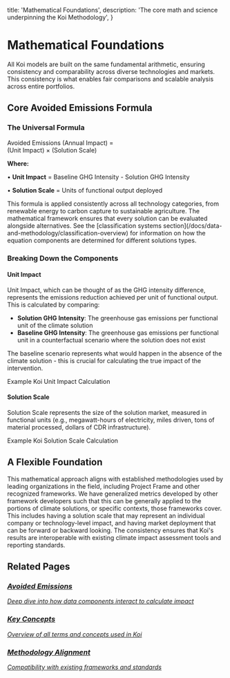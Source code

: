 
  title: 'Mathematical Foundations',
  description:
    'The core math and science underpinning the Koi Methodology',
}

# Mathematical Foundations

<PageInformationalData lastModified={lastModified} />

All Koi models are built on the same fundamental arithmetic, ensuring consistency and comparability across diverse technologies and markets. This consistency is what enables fair comparisons and scalable analysis across entire portfolios.

## Core Avoided Emissions Formula

<div className="bg-zinc-50/50 dark:bg-zinc-800/30 border border-zinc-200 dark:border-zinc-700 rounded-xl p-6 my-8">
  <div className="text-center">
    <h3 className="text-lg font-semibold text-zinc-800 dark:text-zinc-200 mb-4">The Universal Formula</h3>
    <div className="bg-white/80 dark:bg-zinc-900/50 rounded-lg p-4 border border-zinc-300 dark:border-zinc-600">
      <div className="text-xl font-mono font-semibold">
        <span className="text-zinc-700 dark:text-zinc-300">Avoided Emissions (Annual Impact)</span>
        <span className="text-zinc-500 dark:text-zinc-400 mx-2">=</span>
        <div className="mt-1">
          <span className="text-zinc-600 dark:text-zinc-300">(Unit Impact)</span>
          <span className="text-zinc-500 dark:text-zinc-400 mx-2">×</span>
          <span className="text-zinc-600 dark:text-zinc-300">(Solution Scale)</span>
        </div>
      </div>
    </div>
    <div className="mt-3 text-sm text-zinc-600 dark:text-zinc-400">
      <p><strong>Where:</strong></p>
      <p>• <strong>Unit Impact</strong> = Baseline GHG Intensity - Solution GHG Intensity</p>
      <p>• <strong>Solution Scale</strong> = Units of functional output deployed</p>
    </div>
  </div>
</div>

<Info>
This formula is applied consistently across all technology categories, from renewable energy to carbon capture to sustainable agriculture. The mathematical framework ensures that every solution can be evaluated alongside alternatives. See the [classification systems section](/docs/data-and-methodology/classification-overview) for information on how the equation components are determined for different solutions types.
</Info>

### Breaking Down the Components

#### Unit Impact 

Unit Impact, which can be thought of as the GHG intensity difference, represents the emissions reduction achieved per unit of functional output. This is calculated by comparing:

- **Solution GHG Intensity**: The greenhouse gas emissions per functional unit of the climate solution
- **Baseline GHG Intensity**: The greenhouse gas emissions per functional unit in a counterfactual scenario where the solution does not exist

<Tip>
The baseline scenario represents what would happen in the absence of the climate solution - this is crucial for calculating the true impact of the intervention.
</Tip>

<ImageZoom
  src={unitImpactImage}
  alt="Unit Impact Visualization"
  containerClassName="w-full"
  className="w-full"
/>

<p className="text-center text-sm text-zinc-600 dark:text-zinc-400 mt-2 italic">Example Koi Unit Impact Calculation</p>

#### Solution Scale 

Solution Scale represents the size of the solution market, measured in functional units (e.g., megawatt-hours of electricity, miles driven, tons of material processed, dollars of CDR infrastructure).

<ImageZoom
  src={marketImage}
  alt="Solution Scale Visualization"
  containerClassName="w-full"
  className="w-full"
/>

<p className="text-center text-sm text-zinc-600 dark:text-zinc-400 mt-2 italic">Example Koi Solution Scale Calculation</p>

## A Flexible Foundation

This mathematical approach aligns with established methodologies used by leading organizations in the field, including Project Frame and other recognized frameworks. We have generalized metrics developed by other framework developers such that this can be generally applied to the portions of climate solutions, or specific contexts, those frameworks cover. This includes having a solution scale that may represent an individual company or technology-level impact, and having market deployment that can be forward or backward looking. The consistency ensures that Koi's results are interoperable with existing climate impact assessment tools and reporting standards.

## Related Pages

<div className="grid grid-cols-1 sm:grid-cols-2 lg:grid-cols-3 gap-4 my-6">
  <a href="/docs/data-and-methodology/avoided-emissions" className="group block p-4 rounded-lg border border-zinc-200 dark:border-zinc-700 hover:border-koiGreen-300 dark:hover:border-koiGreen-400 transition-colors">
    <div className="flex items-center gap-3">
      <div className="flex h-8 w-8 items-center justify-center rounded-full bg-zinc-900/5 ring-1 ring-zinc-900/25 backdrop-blur-[2px] transition duration-300 group-hover:bg-koiGreen-100 dark:bg-white/7.5 dark:ring-white/15 dark:group-hover:bg-koiGreen-900/30">
        <i className="fa-regular fa-chart-line-up-down text-koiGreen-600 dark:text-koiGreen-400 text-sm" />
      </div>
      <div>
        <h3 className="font-semibold text-sm text-zinc-900 dark:text-white group-hover:text-koiGreen-600 dark:group-hover:text-koiGreen-400">Avoided Emissions</h3>
        <p className="text-xs text-zinc-600 dark:text-zinc-400">Deep dive into how data components interact to calculate impact</p>
      </div>
    </div>
  </a>
  
  <a href="/docs/data-and-methodology/terms-and-concepts" className="group block p-4 rounded-lg border border-zinc-200 dark:border-zinc-700 hover:border-koiOrange-300 dark:hover:border-koiOrange-400 transition-colors">
    <div className="flex items-center gap-3">
      <div className="flex h-8 w-8 items-center justify-center rounded-full bg-zinc-900/5 ring-1 ring-zinc-900/25 backdrop-blur-[2px] transition duration-300 group-hover:bg-koiOrange-100 dark:bg-white/7.5 dark:ring-white/15 dark:group-hover:bg-koiOrange-900/30">
        <i className="fa-regular fa-book text-koiOrange-600 dark:text-koiOrange-400 text-sm" />
      </div>
      <div>
        <h3 className="font-semibold text-sm text-zinc-900 dark:text-white group-hover:text-koiOrange-600 dark:group-hover:text-koiOrange-400">Key Concepts</h3>
        <p className="text-xs text-zinc-600 dark:text-zinc-400">Overview of all terms and concepts used in Koi</p>
      </div>
    </div>
  </a>
  
  <a href="/docs/data-and-methodology/methodology-alignment" className="group block p-4 rounded-lg border border-zinc-200 dark:border-zinc-700 hover:border-koiBlue-300 dark:hover:border-koiBlue-400 transition-colors">
    <div className="flex items-center gap-3">
      <div className="flex h-8 w-8 items-center justify-center rounded-full bg-zinc-900/5 ring-1 ring-zinc-900/25 backdrop-blur-[2px] transition duration-300 group-hover:bg-koiBlue-100 dark:bg-white/7.5 dark:ring-white/15 dark:group-hover:bg-koiBlue-900/30">
        <i className="fa-regular fa-shapes text-koiBlue-600 dark:text-koiBlue-400 text-sm" />
      </div>
      <div>
        <h3 className="font-semibold text-sm text-zinc-900 dark:text-white group-hover:text-koiBlue-600 dark:group-hover:text-koiBlue-400">Methodology Alignment</h3>
        <p className="text-xs text-zinc-600 dark:text-zinc-400">Compatibility with existing frameworks and standards</p>
      </div>
    </div>
  </a>
</div>
